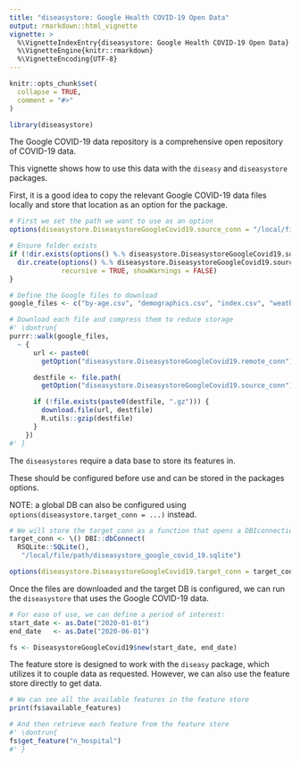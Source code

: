 ```yaml
---
title: "diseasystore: Google Health COVID-19 Open Data"
output: rmarkdown::html_vignette
vignette: >
  %\VignetteIndexEntry{diseasystore: Google Health COVID-19 Open Data}
  %\VignetteEngine{knitr::rmarkdown}
  %\VignetteEncoding{UTF-8}
---
```


```r
knitr::opts_chunk$set(
  collapse = TRUE,
  comment = "#>"
)
```

```r
library(diseasystore)
```

The Google COVID-19 data repository is a comprehensive open repository of COVID-19 data.

This vignette shows how to use this data with the `diseasy` and `diseasystore` packages.

First, it is a good idea to copy the relevant Google COVID-19 data files locally and store that location as an option for the package.
```r
# First we set the path we want to use as an option
options(diseasystore.DiseasystoreGoogleCovid19.source_conn = "/local/file/path")

# Ensure folder exists
if (!dir.exists(options() %.% diseasystore.DiseasystoreGoogleCovid19.source_conn)) {
  dir.create(options() %.% diseasystore.DiseasystoreGoogleCovid19.source_conn,
             recursive = TRUE, showWarnings = FALSE)
}

# Define the Google files to download
google_files <- c("by-age.csv", "demographics.csv", "index.csv", "weather.csv")

# Download each file and compress them to reduce storage
#' \dontrun{
purrr::walk(google_files,
  ~ {
      url <- paste0(
        getOption("diseasystore.DiseasystoreGoogleCovid19.remote_conn"), .)

      destfile <- file.path(
        getOption("diseasystore.DiseasystoreGoogleCovid19.source_conn"), .)

      if (!file.exists(paste0(destfile, ".gz"))) {
        download.file(url, destfile)
        R.utils::gzip(destfile)
      }
    })
#' }
```

The `diseasystores` require a data base to store its features in.

These should be configured before use and can be stored in the packages options.

NOTE: a global DB can also be configured using `options(diseasystore.target_conn = ...)` instead.

```r

# We will store the target_conn as a function that opens a DBIconnection to the DB
target_conn <- \() DBI::dbConnect(
  RSQLite::SQLite(),
   "/local/file/path/diseasystore_google_covid_19.sqlite")

options(diseasystore.DiseasystoreGoogleCovid19.target_conn = target_conn)
```


Once the files are downloaded and the target DB is configured, we can run the `diseasystore` that uses the Google COVID-19 data.

```r

# For ease of use, we can define a period of interest:
start_date <- as.Date("2020-01-01")
end_date   <- as.Date("2020-06-01")

fs <- DiseasystoreGoogleCovid19$new(start_date, end_date)
```

The feature store is designed to work with the `diseasy` package, which utilizes it to couple data as requested.
However, we can also use the feature store directly to get data.

```r

# We can see all the available features in the feature store
print(fs$available_features)

# And then retrieve each feature from the feature store
#' \dontrun{
fs$get_feature("n_hospital")
#' }
```
